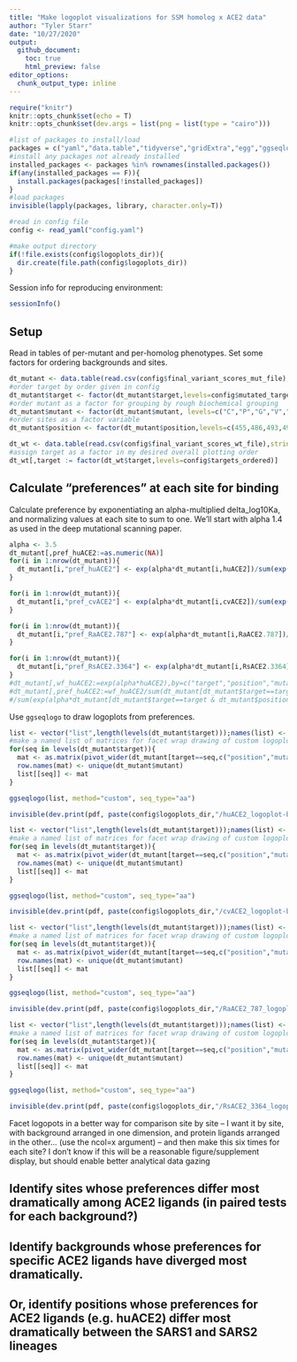 ```yaml
---
title: "Make logoplot visualizations for SSM homolog x ACE2 data"
author: "Tyler Starr"
date: "10/27/2020"
output:
  github_document:
    toc: true
    html_preview: false
editor_options: 
  chunk_output_type: inline
---
```



```r
require("knitr")
knitr::opts_chunk$set(echo = T)
knitr::opts_chunk$set(dev.args = list(png = list(type = "cairo")))

#list of packages to install/load
packages = c("yaml","data.table","tidyverse","gridExtra","egg","ggseqlogo")
#install any packages not already installed
installed_packages <- packages %in% rownames(installed.packages())
if(any(installed_packages == F)){
  install.packages(packages[!installed_packages])
}
#load packages
invisible(lapply(packages, library, character.only=T))

#read in config file
config <- read_yaml("config.yaml")

#make output directory
if(!file.exists(config$logoplots_dir)){
  dir.create(file.path(config$logoplots_dir))
}
```
Session info for reproducing environment:
```r
sessionInfo()
```

## Setup

Read in tables of per-mutant and per-homolog phenotypes. Set some factors for ordering backgrounds and sites.

```r
dt_mutant <- data.table(read.csv(config$final_variant_scores_mut_file),stringsAsFactors=F)
#order target by order given in config
dt_mutant$target <- factor(dt_mutant$target,levels=config$mutated_targets_ordered)
#order mutant as a factor for grouping by rough biochemical grouping
dt_mutant$mutant <- factor(dt_mutant$mutant, levels=c("C","P","G","V","M","L","I","A","F","W","Y","T","S","N","Q","E","D","H","K","R"))
#order sites as a factor variable
dt_mutant$position <- factor(dt_mutant$position,levels=c(455,486,493,494,498,501))

dt_wt <- data.table(read.csv(config$final_variant_scores_wt_file),stringsAsFactors=F)
#assign target as a factor in my desired overall plotting order
dt_wt[,target := factor(dt_wt$target,levels=config$targets_ordered)]
```

## Calculate "preferences" at each site for binding

Calculate preference by exponentiating an alpha-multiplied delta_log10Ka, and normalizing values at each site to sum to one. We'll start with alpha 1.4 as used in the deep mutational scanning paper.

```r
alpha <- 3.5
dt_mutant[,pref_huACE2:=as.numeric(NA)]
for(i in 1:nrow(dt_mutant)){
  dt_mutant[i,"pref_huACE2"] <- exp(alpha*dt_mutant[i,huACE2])/sum(exp(alpha*dt_mutant[target==dt_mutant[i,target] & position==dt_mutant[i,position],huACE2]),na.rm=T)
}

for(i in 1:nrow(dt_mutant)){
  dt_mutant[i,"pref_cvACE2"] <- exp(alpha*dt_mutant[i,cvACE2])/sum(exp(alpha*dt_mutant[target==dt_mutant[i,target] & position==dt_mutant[i,position],cvACE2]),na.rm=T)
}

for(i in 1:nrow(dt_mutant)){
  dt_mutant[i,"pref_RaACE2.787"] <- exp(alpha*dt_mutant[i,RaACE2.787])/sum(exp(alpha*dt_mutant[target==dt_mutant[i,target] & position==dt_mutant[i,position],RaACE2.787]),na.rm=T)
}

for(i in 1:nrow(dt_mutant)){
  dt_mutant[i,"pref_RsACE2.3364"] <- exp(alpha*dt_mutant[i,RsACE2.3364])/sum(exp(alpha*dt_mutant[target==dt_mutant[i,target] & position==dt_mutant[i,position],RsACE2.3364]),na.rm=T)
}
#dt_mutant[,wf_huACE2:=exp(alpha*huACE2),by=c("target","position","mutant")]
#dt_mutant[,pref_huACE2:=wf_huACE2/sum(dt_mutant[dt_mutant$target==target & #dt_mutant$position==position,wf_huACE2],na.rm=T),by=c("target","position","mutant")]
#/sum(exp(alpha*dt_mutant[dt_mutant$target==target & dt_mutant$position==position,huACE2]),na.rm=T)
```

Use `ggseqlogo` to draw logoplots from preferences.

```r
list <- vector("list",length(levels(dt_mutant$target)));names(list) <- levels(dt_mutant$target)
#make a named list of matrices for facet wrap drawing of custom logoplots
for(seq in levels(dt_mutant$target)){
  mat <- as.matrix(pivot_wider(dt_mutant[target==seq,c("position","mutant","pref_huACE2")], names_from=position, values_from=pref_huACE2)[,-1])
  row.names(mat) <- unique(dt_mutant$mutant)
  list[[seq]] <- mat
}

ggseqlogo(list, method="custom", seq_type="aa")

invisible(dev.print(pdf, paste(config$logoplots_dir,"/huACE2_logoplot-by-background.pdf",sep="")))
```

```r
list <- vector("list",length(levels(dt_mutant$target)));names(list) <- levels(dt_mutant$target)
#make a named list of matrices for facet wrap drawing of custom logoplots
for(seq in levels(dt_mutant$target)){
  mat <- as.matrix(pivot_wider(dt_mutant[target==seq,c("position","mutant","pref_cvACE2")], names_from=position, values_from=pref_cvACE2)[,-1])
  row.names(mat) <- unique(dt_mutant$mutant)
  list[[seq]] <- mat
}

ggseqlogo(list, method="custom", seq_type="aa")

invisible(dev.print(pdf, paste(config$logoplots_dir,"/cvACE2_logoplot-by-background.pdf",sep="")))
```

```r
list <- vector("list",length(levels(dt_mutant$target)));names(list) <- levels(dt_mutant$target)
#make a named list of matrices for facet wrap drawing of custom logoplots
for(seq in levels(dt_mutant$target)){
  mat <- as.matrix(pivot_wider(dt_mutant[target==seq,c("position","mutant","pref_RaACE2.787")], names_from=position, values_from=pref_RaACE2.787)[,-1])
  row.names(mat) <- unique(dt_mutant$mutant)
  list[[seq]] <- mat
}

ggseqlogo(list, method="custom", seq_type="aa")

invisible(dev.print(pdf, paste(config$logoplots_dir,"/RaACE2_787_logoplot-by-background.pdf",sep="")))
```

```r
list <- vector("list",length(levels(dt_mutant$target)));names(list) <- levels(dt_mutant$target)
#make a named list of matrices for facet wrap drawing of custom logoplots
for(seq in levels(dt_mutant$target)){
  mat <- as.matrix(pivot_wider(dt_mutant[target==seq,c("position","mutant","pref_RsACE2.3364")], names_from=position, values_from=pref_RsACE2.3364)[,-1])
  row.names(mat) <- unique(dt_mutant$mutant)
  list[[seq]] <- mat
}

ggseqlogo(list, method="custom", seq_type="aa")

invisible(dev.print(pdf, paste(config$logoplots_dir,"/RsACE2_3364_logoplot-by-background.pdf",sep="")))
```

Facet logopots in a better way for comparison site by site -- I want it by site, with background arranged in one dimension, and protein ligands arranged in the other... (use the ncol=x argument) -- and then make this six times for each site? I don't know if this will be a reasonable figure/supplement display, but should enable better analytical data gazing

## Identify sites whose preferences differ most dramatically among ACE2 ligands (in paired tests for each background?)

## Identify backgrounds whose preferences for specific ACE2 ligands have diverged most dramatically.

## Or, identify positions whose preferences for ACE2 ligands (e.g. huACE2) differ most dramatically between the SARS1 and SARS2 lineages


